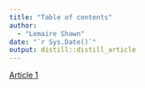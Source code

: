 ```yaml
---
title: "Table of contents"
author:
  - "Lemaire Shawn"
date: "`r Sys.Date()`"
output: distill::distill_article
---
```

[Article 1](https://shawnlemaire.github.io/shawn-shawn_blog/posts/article1/)

